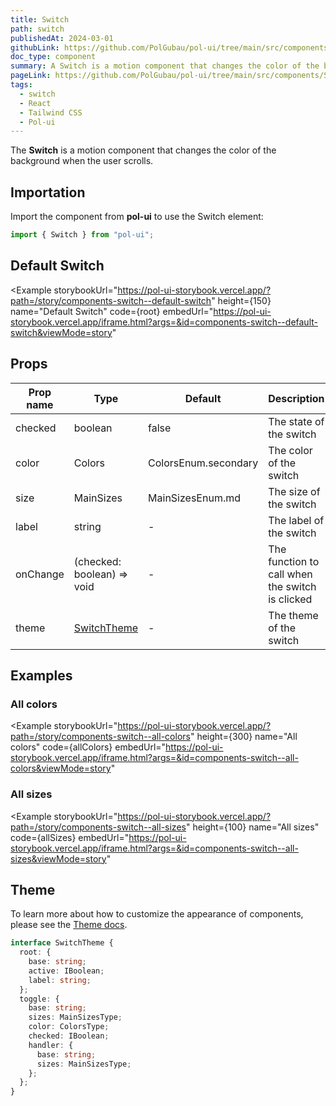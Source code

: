 ```yaml
---
title: Switch
path: switch
publishedAt: 2024-03-01
githubLink: https://github.com/PolGubau/pol-ui/tree/main/src/components/Switch
doc_type: component
summary: A Switch is a motion component that changes the color of the background when the user scrolls.
pageLink: https://github.com/PolGubau/pol-ui/tree/main/src/components/Switch
tags:
  - switch
  - React
  - Tailwind CSS
  - Pol-ui
---
```





The **Switch** is a motion component that changes the color of the background when the user scrolls.

## Importation

Import the component from **pol-ui** to use the Switch element:

```jsx
import { Switch } from "pol-ui";
```

## Default Switch

<Example
  storybookUrl="https://pol-ui-storybook.vercel.app/?path=/story/components-switch--default-switch"
  height={150}
  name="Default Switch"
  code={root}
  embedUrl="https://pol-ui-storybook.vercel.app/iframe.html?args=&id=components-switch--default-switch&viewMode=story"
>
  <RootCode />
</Example>

## Props

| Prop name | Type                       | Default              | Description                                     |
| --------- | -------------------------- | -------------------- | ----------------------------------------------- |
| checked   | boolean                    | false                | The state of the switch                         |
| color     | Colors                     | ColorsEnum.secondary | The color of the switch                         |
| size      | MainSizes                  | MainSizesEnum.md     | The size of the switch                          |
| label     | string                     | -                    | The label of the switch                         |
| onChange  | (checked: boolean) => void | -                    | The function to call when the switch is clicked |
| theme     | [SwitchTheme](#theme)      | -                    | The theme of the switch                         |

## Examples

### All colors

<Example
  storybookUrl="https://pol-ui-storybook.vercel.app/?path=/story/components-switch--all-colors"
  height={300}
  name="All colors"
  code={allColors}
  embedUrl="https://pol-ui-storybook.vercel.app/iframe.html?args=&id=components-switch--all-colors&viewMode=story"
>
  <AllColorsCode />
</Example>

### All sizes

<Example
  storybookUrl="https://pol-ui-storybook.vercel.app/?path=/story/components-switch--all-sizes"
  height={100}
  name="All sizes"
  code={allSizes}
  embedUrl="https://pol-ui-storybook.vercel.app/iframe.html?args=&id=components-switch--all-sizes&viewMode=story"
>
  <AllSizesCode />
</Example>

## Theme

To learn more about how to customize the appearance of components, please see the [Theme docs](/docs/theming).

```ts
interface SwitchTheme {
  root: {
    base: string;
    active: IBoolean;
    label: string;
  };
  toggle: {
    base: string;
    sizes: MainSizesType;
    color: ColorsType;
    checked: IBoolean;
    handler: {
      base: string;
      sizes: MainSizesType;
    };
  };
}
```
